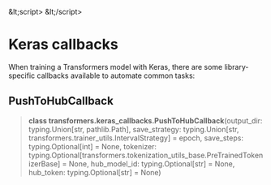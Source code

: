 &amp;lt;script>
&amp;lt;/script>

<!--Copyright 2021 The HuggingFace Team. All rights reserved.

Licensed under the Apache License, Version 2.0 (the "License"); you may not use this file except in compliance with
the License. You may obtain a copy of the License at

http://www.apache.org/licenses/LICENSE-2.0

Unless required by applicable law or agreed to in writing, software distributed under the License is distributed on
an "AS IS" BASIS, WITHOUT WARRANTIES OR CONDITIONS OF ANY KIND, either express or implied. See the License for the
specific language governing permissions and limitations under the License.
-->

# Keras callbacks

When training a Transformers model with Keras, there are some library-specific callbacks available to automate common
tasks:

## PushToHubCallback

<a id='transformers.keras_callbacks.PushToHubCallback'></a>
> **class transformers.keras\_callbacks.PushToHubCallback**(output_dir: typing.Union[str, pathlib.Path], save_strategy: typing.Union[str, transformers.trainer_utils.IntervalStrategy] = epoch, save_steps: typing.Optional[int] = None, tokenizer: typing.Optional[transformers.tokenization_utils_base.PreTrainedTokenizerBase] = None, hub_model_id: typing.Optional[str] = None, hub_token: typing.Optional[str] = None)
